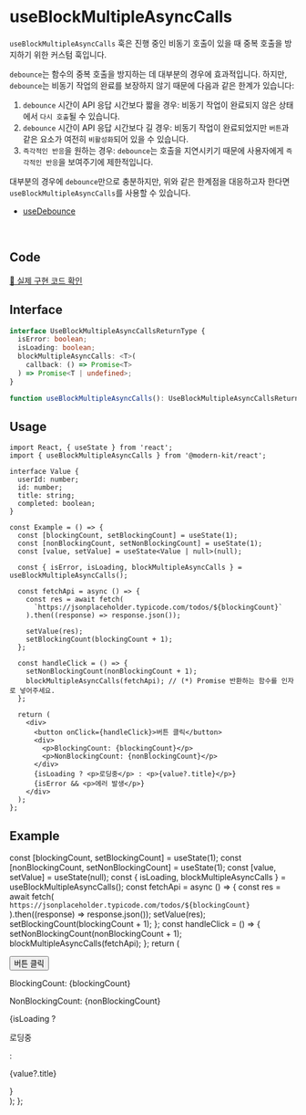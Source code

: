 
# useBlockMultipleAsyncCalls

`useBlockMultipleAsyncCalls` 훅은 진행 중인 비동기 호출이 있을 때 중복 호출을 방지하기 위한 커스텀 훅입니다.

`debounce`는 함수의 중복 호출을 방지하는 데 대부분의 경우에 효과적입니다.
하지만, `debounce`는 비동기 작업의 완료를 보장하지 않기 때문에 다음과 같은 한계가 있습니다:

1. `debounce` 시간이 API 응답 시간보다 짧을 경우: 비동기 작업이 완료되지 않은 상태에서 `다시 호출`될 수 있습니다.
2. `debounce` 시간이 API 응답 시간보다 길 경우: 비동기 작업이 완료되었지만 `버튼`과 같은 요소가 여전히 `비활성화`되어 있을 수 있습니다.
3. `즉각적인 반응`을 원하는 경우: `debounce`는 호출을 지연시키기 때문에 사용자에게 `즉각적인 반응`을 보여주기에 제한적입니다.

대부분의 경우에 `debounce`만으로 충분하지만, 위와 같은 한계점을 대응하고자 한다면 `useBlockMultipleAsyncCalls`를 사용할 수 있습니다.

- [useDebounce](https://github.com/modern-agile-team/modern-kit/blob/main/packages/react/src/hooks/useDebounce/index.ts)

<br />

## Code
[🔗 실제 구현 코드 확인](https://github.com/modern-agile-team/modern-kit/blob/main/packages/react/src/hooks/useBlockMultipleAsyncCalls/index.ts)

## Interface
```ts title="typescript"
interface UseBlockMultipleAsyncCallsReturnType {
  isError: boolean;
  isLoading: boolean;
  blockMultipleAsyncCalls: <T>(
    callback: () => Promise<T>
  ) => Promise<T | undefined>;
}
```
```ts title="typescript"
function useBlockMultipleAsyncCalls(): UseBlockMultipleAsyncCallsReturnType
```

## Usage

```tsx title="typescript"
import React, { useState } from 'react';
import { useBlockMultipleAsyncCalls } from '@modern-kit/react';

interface Value {
  userId: number;
  id: number;
  title: string;
  completed: boolean;
}

const Example = () => {
  const [blockingCount, setBlockingCount] = useState(1);
  const [nonBlockingCount, setNonBlockingCount] = useState(1);
  const [value, setValue] = useState<Value | null>(null);

  const { isError, isLoading, blockMultipleAsyncCalls } = useBlockMultipleAsyncCalls();

  const fetchApi = async () => {
    const res = await fetch(
      `https://jsonplaceholder.typicode.com/todos/${blockingCount}`
    ).then((response) => response.json());

    setValue(res);
    setBlockingCount(blockingCount + 1);
  };

  const handleClick = () => {
    setNonBlockingCount(nonBlockingCount + 1);
    blockMultipleAsyncCalls(fetchApi); // (*) Promise 반환하는 함수를 인자로 넣어주세요.
  };

  return (
    <div>
      <button onClick={handleClick}>버튼 클릭</button>
      <div>
        <p>BlockingCount: {blockingCount}</p>
        <p>NonBlockingCount: {nonBlockingCount}</p>
      </div>
      {isLoading ? <p>로딩중</p> : <p>{value?.title}</p>}
      {isError && <p>에러 발생</p>}
    </div>
  );
};
```

## Example

  const [blockingCount, setBlockingCount] = useState(1);
  const [nonBlockingCount, setNonBlockingCount] = useState(1);
  const [value, setValue] = useState(null);
  const { isLoading, blockMultipleAsyncCalls } = useBlockMultipleAsyncCalls();
  const fetchApi = async () => {
    const res = await fetch(
      `https://jsonplaceholder.typicode.com/todos/${blockingCount}`
    ).then((response) => response.json());
    setValue(res);
    setBlockingCount(blockingCount + 1);
  };
  const handleClick = () => {
    setNonBlockingCount(nonBlockingCount + 1);
    blockMultipleAsyncCalls(fetchApi);
  };
  return (
    <div>
      <button onClick={handleClick}>버튼 클릭</button>
      <div>
        <p>BlockingCount: {blockingCount}</p>
        <p>NonBlockingCount: {nonBlockingCount}</p>
      </div>
      {isLoading ? <p>로딩중</p> : <p>{value?.title}</p>}
    </div>
  );
};

<Example />